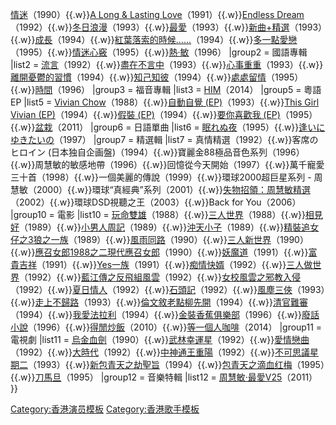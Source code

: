 {{Navbox
|name = 周慧敏
|title = [[周慧敏]]
|titlestyle =
|group1 = 粵語專輯
|list1 = [[Vivian]]（1990）{{.w}}[[情迷 (周慧敏專輯)|情迷]]（1990）{{.w}}[[A Long & Lasting Love]]（1991）{{.w}}[[Endless Dream|Endless Dream]]（1992）{{.w}}[[冬日浪漫]]（1993）{{.w}}[[最愛 (周慧敏專輯)|最愛]]（1993）{{.w}}[[周慧敏·新曲+精選|新曲+精選]]（1993）{{.w}}[[成長 (周慧敏專輯)|成長]]（1994）{{.w}}[[紅葉落索的時候……]]（1994）{{.w}}[[多一點愛戀]]（1995）{{.w}}[[情迷心竅]]（1995）{{.w}}[[熱·敏]]（1996）
|group2 = 國語專輯
|list2 = [[流言 (專輯)|流言]]（1992）{{.w}}[[盡在不言中]]（1993）{{.w}}[[心事重重]]（1993）{{.w}}[[離開憂鬱的習慣]]（1994）{{.w}}[[知己知彼|知己知彼]]（1994）{{.w}}[[處處留情]]（1995）{{.w}}[[時間 (周慧敏專輯)|時間]]（1996）
|group3 = 福音專輯
|list3 = [[HIM (周慧敏專輯)|HIM]]（2014）
|group5 = 粵語EP
|list5 = [[Vivian Chow (专辑)|Vivian Chow]]（1988）{{.w}}[[自動自覺 (EP)]]（1993）{{.w}}[[This Girl Vivian (EP)]]（1994）{{.w}}[[假裝 (EP)]]（1994）{{.w}}[[要你喜歡我 (EP)]]（1995）{{.w}}[[盆栽 (EP)|盆栽]]（2011）
|group6 = 日語單曲
|list6 = [[眠れぬ夜]]（1995）{{.w}}[[逢いにゆきたいの]]（1997）
|group7 = 精選輯
|list7 = 真情精選（1992）{{.w}}客席のヒロイン (日本独自企画盤)（1994）{{.w}}寶麗金88極品音色系列（1996）{{.w}}周慧敏的敏感地帶（1996）{{.w}}回憶從今天開始（1997）{{.w}}萬千寵愛三十首（1998）{{.w}}一個美麗的傳說（1999）{{.w}}環球2000超巨星系列 - 周慧敏（2000）{{.w}}環球“真經典”系列（2001）{{.w}}[[失物招領：周慧敏精選]]（2002）{{.w}}環球DSD視聽之王（2003）{{.w}}Back for You（2006）
|group10 = 電影
|list10 = [[玩命雙雄]]（1988）{{.w}}[[三人世界]]（1988）{{.w}}[[相見好]]（1989）{{.w}}[[小男人周記]]（1989）{{.w}}[[沖天小子 (電影)|沖天小子]]（1989）{{.w}}[[精裝追女仔之3狼之一族]]（1989）{{.w}}[[風雨同路 (1990年電影)|風雨同路]]（1990）{{.w}}[[三人新世界]]（1990）{{.w}}[[應召女郎1988之二現代應召女郎]]（1990）{{.w}}[[妖魔道]]（1991）{{.w}}[[富貴吉祥]]（1991）{{.w}}[[Yes一族]]（1991）{{.w}}[[痴情快婿]]（1992）{{.w}}[[三人做世界]]（1992）{{.w}}[[藍江傳之反飛組風雲]]（1992）{{.w}}[[女校風雲之邪教入侵]]（1992）{{.w}}[[夏日情人]]（1992）{{.w}}[[石頭記 (香港電影)|石頭記]]（1992）{{.w}}[[風塵三俠 (電影)|風塵三俠]]（1993）{{.w}}[[走上不歸路]]（1993）{{.w}}[[倫文敘老點柳先開]]（1994）{{.w}}[[清官難審]]（1994）{{.w}}[[我愛法拉利]]（1994）{{.w}}[[金裝香蕉俱樂部]]（1996）{{.w}}[[廢話小說]]（1996）{{.w}}[[得閒炒飯]]（2010）{{.w}}[[等一個人咖啡]]（2014）
|group11 = 電視劇
|list11 = [[烏金血劍 (電視劇)|烏金血劍]]（1990）{{.w}}[[武林幸運星]]（1992）{{.w}}[[愛情戀曲]]（1992）{{.w}}[[大時代 (香港電視劇)|大時代]]（1992）{{.w}}[[中神通王重陽]]（1992）{{.w}}[[不可思議星期二]]（1993）{{.w}}[[新包青天之劫聖旨]]（1994）{{.w}}[[包青天之滴血红梅]]（1995）{{.w}}[[刀馬旦 (無綫電視劇)|刀馬旦]]（1995）
|group12 = 音樂特輯
|list12 = [[周慧敏·最愛V25]]（2011）
}}<noinclude>
[[Category:香港演员模板]]
[[Category:香港歌手模板]]
[[Category:周慧敏| ]]
</noinclude>